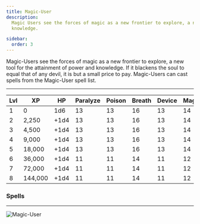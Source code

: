 ```yaml
---
title: Magic-User
description:
  Magic Users see the forces of magic as a new frontier to explore, a new tool for the attainment of power and
  knowledge.

sidebar:
  order: 3
---
```



Magic-Users see the forces of magic as a new frontier to explore, a new tool for the attainment of power and knowledge.
If it blackens the soul to equal that of any devil, it is but a small price to pay. Magic-Users can cast spells from the
Magic-User spell list.

---

| Lvl | XP      | HP   | Paralyze | Poison | Breath | Device | Magic | 1   | 2   | 3   | 4   |
| --- | ------- | ---- | -------- | ------ | ------ | ------ | ----- | --- | --- | --- | --- |
| 1   | 0       | 1d6  | 13       | 13     | 16     | 13     | 14    | 1   |     |     |     |
| 2   | 2,250   | +1d4 | 13       | 13     | 16     | 13     | 14    | 2   |     |     |     |
| 3   | 4,500   | +1d4 | 13       | 13     | 16     | 13     | 14    | 2   | 1   |     |     |
| 4   | 9,000   | +1d4 | 13       | 13     | 16     | 13     | 14    | 2   | 2   |     |     |
| 5   | 18,000  | +1d4 | 13       | 13     | 16     | 13     | 14    | 3   | 2   | 1   |     |
| 6   | 36,000  | +1d4 | 11       | 11     | 14     | 11     | 12    | 3   | 2   | 2   |     |
| 7   | 72,000  | +1d4 | 11       | 11     | 14     | 11     | 12    | 3   | 3   | 2   | 1   |
| 8   | 144,000 | +1d4 | 11       | 11     | 14     | 11     | 12    | 4   | 3   | 2   | 2   |

### Spells

<SpellTabs SpellCaster="Magic-User" />

---

![Magic-User](/Magic-User.png)
